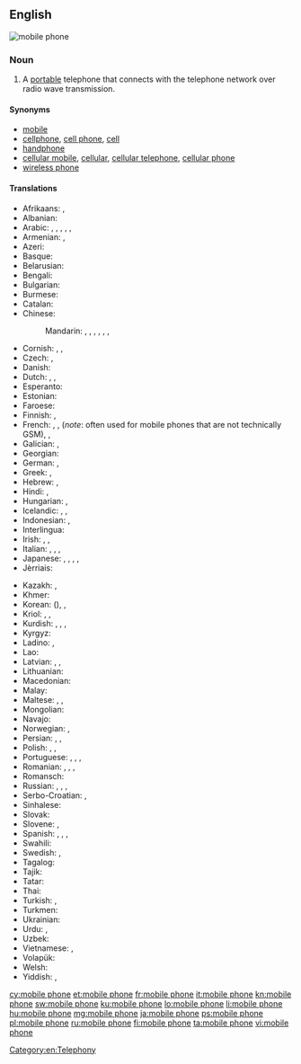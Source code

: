 ==English==
[[Image:Several mobile phones.png|thumb|mobile phone]]
{{wikipedia}}

===Noun===
{{en-noun|head=[[mobile]] [[phone]]}}

# {{context|UK|Australian|NZ|lang=en}} A [[portable]] telephone that connects with the telephone network over radio wave transmission.

====Synonyms====
* [[mobile]] {{qualifier|mainly UK, Ireland, New Zealand, Australia and Singapore}}
* [[cellphone]], [[cell phone]], [[cell]] {{qualifier|mainly US and Canada}}
* [[handphone]] {{qualifier|mainly Indonesia, Malaysia, Philippines and Singapore}}
* [[cellular mobile]], [[cellular]], [[cellular telephone]], [[cellular phone]]
* [[wireless phone]]

====Translations====
{{trans-top|a portable telephone}}
* Afrikaans: {{t|af|selfoon}}, {{t|af|sellulêre telefoon}}
* Albanian: {{t|sq|telefon celular|m}}
* Arabic: {{t|ar|جوال|m|tr=jawāl}}, {{t|ar|هاتف محمول|m|tr=hātif maḥmūl}}, {{t|ar|هاتف خلوي|m|tr=hātif xalawī}}, {{t|ar|هاتف متحرك|m|tr=hātif mutaḥárrak}}, {{t|ar|هاتف النقال|m|tr=hātif al-naqqāl}}, {{t|ar|موبيل|m|tr=mubīl}}
* Armenian: {{t|hy|բջջային հեռախոս}}, {{t|hy|բջջային}}
* Azeri: {{t|az|mobil telefon}}
* Basque: {{t|eu|telefono mugikor}}
* Belarusian: {{t|be|мабі́льны тэлефо́н|m}}
* Bengali: {{t|bn|মোবাইল ফোন|tr=moba'il phon|sc=Beng}}
* Bulgarian: {{t|bg|мобѝлен телефо̀н|m}}
* Burmese: {{t|my|မိုဘိုင်းလ်ဖုန်း|sc=Mymr}}
* Catalan: {{t|ca|mòbil}}
* Chinese:
*: Mandarin: {{t+|cmn|手機|sc=Hani}}, {{t+|cmn|手机|tr=shǒujī|sc=Hani}}, {{qualifier|formal/technical}} {{t+|cmn|移動電話|sc=Hani}}, {{t|cmn|移动电话|tr=yídòng diànhuà|sc=Hani}}, {{qualifier|formal/technical}} {{t|cmn|手提電話|sc=Hani}}, {{t|cmn|手提电话|tr=shǒutí diànhuà|sc=Hani}}, {{qualifier|slang}} {{t+|cmn|大哥大|tr=dàgēdà|sc=Hani}}
* Cornish: {{t|kw|klapkodh|f}}, {{t|kw|pellgowsel|f}}, {{t|kw|kellgowser|m}}
* Czech: {{t+|cs|mobilní telefon|m}}, {{t+|cs|mobil|m}}
* Danish: {{t+|da|mobiltelefon|c}}
* Dutch: {{t|nl|mobiele telefoon}}, {{t+|nl|GSM}}, {{qualifier|colloquial|diminutive}} {{t+|nl|mobieltje}}
* Esperanto: {{t|eo|posxtelefono|alt=poŝtelefono}}
* Estonian: {{t|et|mobiiltelefon}}
* Faroese: {{t|fo|fartelefon|f}}
* Finnish: {{t+|fi|matkapuhelin}}, {{t+|fi|kännykkä}}
* French: {{t+|fr|téléphone mobile|m}}, {{t+|fr|portable|m}}, {{t+|fr|GSM|m}} (''note'': often used for mobile phones that are not technically GSM), {{qualifier|Canada}} {{t+|fr|cellulaire|m}}, {{t+|fr|mobile|m}} {{qualifier|colloquial}}
* Galician: {{t|gl|teléfono móbil|m}}, {{t+|gl|móbil|m}}
* Georgian: {{t|ka|მობილური|sc=Geor}}
* German: {{t+|de|Mobiltelefon|n}}, {{t+|de|Handy|n}}
* Greek: {{t|el|κινητό τηλέφωνο|n}}, {{qualifier|colloquial}} {{t+|el|κινητό|n}}
* Hebrew: {{t|he|פלפון}}, {{t+|he|טֶלֶפוֹן סֶלוּלָרי|m|tr=telefon selulari}}
* Hindi: {{t|hi|मोबाइल फ़ोन|tr=mobā'il fon}}, {{t|hi|मोबाइल|tr=mobā'il}}
* Hungarian: {{t+|hu|mobiltelefon}}, {{t+|hu|mobil}}
* Icelandic: {{t+|is|farsími|m}}, {{t+|is|gemsi|m}}, {{t|is|GSM-sími|m}}
* Indonesian: {{t|id|telepon selular}}, {{t+|id|telepon genggam}}
* Interlingua: {{t|ia|telephono mobile}}
* Irish: {{t|ga|guthán póca|m}}, {{t|ga|guthán soghluaiste|m}}, {{t|ga|fón póca|m}}
* Italian: {{t+|it|cellulare|m}}, {{t+|it|telefono cellulare|m}}, {{t|it|telefono mobile|m}}, {{t+|it|telefonino|m}}
* Japanese: {{t+|ja|携帯電話|tr=けいたいでんわ, keitai denwa}}, {{t|ja|携帯|tr=けいたい, keitai}} {{qualifier|colloquial}}, {{t|ja|セルホーン|tr=seruhōn}}, {{t|ja|セルフォン|tr=serufon}}, {{t|ja|モバイル|tr=mobairu}}
* Jèrriais: {{t|roa-jer|téléphône dé pouchette|m}}
{{trans-mid}}
* Kazakh: {{t|kk|ұялы телефон|tr=uyalı telefon|sc=Cyrl}}, {{t|kk|қалта телефоны|tr=qalta telefonı|sc=Cyrl}} 
* Khmer: {{t|km|ទូរសព្ទចល័ត|tr=tuurea’ sɑp ca’lat|sc=Khmr}}
* Korean: {{t+|ko|휴대전화|sc=Hang}} ({{t+|ko|携帶電話|sc=Hani}}), {{t+|ko|휴대폰|sc=Hang}} {{qualifier|colloquial}}, {{t+|ko|핸드폰|sc=Hang}} {{qualifier|colloquial}}
* Kriol: {{t|rop|telefonn portab}}, {{t|rop|portab}}, {{t|rop|mobayl}}
* Kurdish: {{t+|ku|telefona destan|f}}, {{t+|ku|telefona berîkê|f}}, {{t+|ku|telefona bêtêl|f}}, {{t+|ku|telefona mobîl|f}}
* Kyrgyz: {{t|ky|кол телефон|tr=kol telefon|sc=Cyrl}}
* Ladino: {{t|lad|djep|m}}, {{t|lad|pélefon|m}}
* Lao: {{t+|lo|ໂທລະສັບມືຖື|tr=thō la sap mư̄ thư̄|sc=Laoo}}
* Latvian: {{t|lv|mobilais telefons|m}}, {{t|lv|mobilais tālrunis|m}}, {{t|lv|mobilais|m}}
* Lithuanian: {{t|lt|mobilusis telefonas|m}}
* Macedonian: {{t|mk|моби́лен те́лефон|m}}
* Malay: {{t|ms|telefon bimbit}}
* Maltese: {{t|mt|mowbajl|m}}, {{t|mt|telefon ċellulari|m}}, {{t|mt|ċellulari|m}}
* Mongolian: {{t|mn|гар утас|sc=Cyrl}}
* Navajo: {{t|nv|biłńjoobałí}}
* Norwegian: {{t+|no|mobiltelefon|m}}, {{t+|no|mobil|m}}
* Persian: {{t+|fa|تلفن همراه|tr=telefon-e hamrâh}}, {{t|fa|تلفن موبایل|tr=telefon-e mobâyl}}, {{t+|fa|موبایل|tr=mobâyl}}
* Polish: {{t+|pl|telefon|m}}, {{t+|pl|telefon komórkowy|m}}, {{qualifier|colloquial}} {{t+|pl|komórka|f}}
* Portuguese: {{t|pt|telefone móvel|m}}, {{t+|pt|telemóvel|m}}, {{t|pt|telefone celular|m}}, {{t+|pt|celular|m}}
* Romanian: {{t|ro|telefon mobil|n}}, {{t+|ro|telefon celular|n}}, {{t+|ro|mobil|n}}, {{t+|ro|celular|n}}
* Romansch: {{t|rm|telefon mobil|m}}
* Russian: {{t+|ru|моби́льный телефо́н|m}}, {{t+|ru|со́товый телефо́н|m}}, {{t+|ru|моби́льник|m}} {{qualifier|colloquial}}, {{t+|ru|со́тка|f}} {{qualifier|colloquial}}
* Serbo-Croatian: {{t|sh|мобилни телефон|m|sc=Cyrl}}, {{t|sh|mobilni telefon|m}}
* Sinhalese: {{t|si|ජංගම දුරකථනය|sc=Sinh}}
* Slovak: {{t|sk|mobilný telefón|m}}
* Slovene: {{t|sl|mobilni telefon|m}}, {{t|sl|prenosni telefon|m}}
* Spanish: {{t|es|teléfono móvil}}, {{t+|es|móvil|m}}, {{qualifier|Hispanic America}} {{t+|es|celular|m}}, {{qualifier|Hispanic America}} {{t|es|teléfono celular|m}}
* Swahili: {{t+|sw|rununu}}
* Swedish: {{t+|sv|mobiltelefon}}, {{t+|sv|mobil}}
* Tagalog: {{t+|tl|teleponong selular}}
* Tajik: {{t|tg|телефони ҳамроҳ|sc=Cyrl}}
* Tatar: {{t|tt|кесә телефоны|tr=kesä telefonı|sc=Cyrl}}
* Thai: {{t+|th|โทรศัพท์มือถือ|tr=tohrásàp meu tĕu}}
* Turkish: {{t+|tr|cep telefonu}}, {{t+|tr|cep}} {{qualifier|colloquial}}
* Turkmen: {{t|tk|ykjam telefon}}
* Ukrainian: {{t|uk|мобі́льний телефо́н|m}}
* Urdu: {{t|ur|محمول|tr=mahmūl}}, {{t|ur|موبائل فون|tr=mobā'il fon|sc=ur-Arab}}
* Uzbek: {{t|uz|mobil telefon}}
* Vietnamese: {{t+|vi|điện thoại di động}}, {{t|vi|điện thoại cầm tay}}
* Volapük: {{t|vo|telefonöm polovik}}
* Welsh: {{t+|cy|ffôn symudol|m}}
* Yiddish: {{t|yi|מאָביל טעלעפֿאָן|m|sc=Hebr}}, {{t|yi|צעלקע|f|sc=Hebr}}
{{trans-bottom}}

[[Category:en:Telephony]]

[[cy:mobile phone]]
[[et:mobile phone]]
[[fr:mobile phone]]
[[it:mobile phone]]
[[kn:mobile phone]]
[[sw:mobile phone]]
[[ku:mobile phone]]
[[lo:mobile phone]]
[[li:mobile phone]]
[[hu:mobile phone]]
[[mg:mobile phone]]
[[ja:mobile phone]]
[[ps:mobile phone]]
[[pl:mobile phone]]
[[ru:mobile phone]]
[[fi:mobile phone]]
[[ta:mobile phone]]
[[vi:mobile phone]]